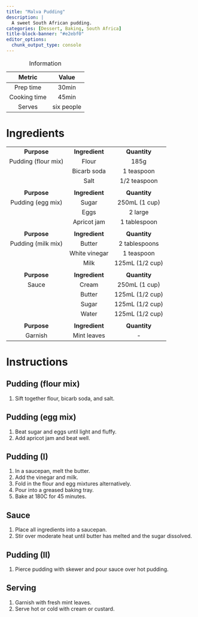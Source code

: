 ```yaml
---
title: "Malva Pudding"
description: |
  A sweet South African pudding.
categories: [Dessert, Baking, South Africa]
title-block-banner: "#e2ebf0"
editor_options: 
  chunk_output_type: console
---
```


|    Metric    |   Value    |
|:------------:|:----------:|
|  Prep time   |   30min    |
| Cooking time |   45min    |
|    Serves    | six people |

: Information

# Ingredients

|                     |                |                 |
|:-------------------:|:--------------:|:---------------:|
|     **Purpose**     | **Ingredient** |  **Quantity**   |
| Pudding (flour mix) |     Flour      |      185g       |
|                     |  Bicarb soda   |   1 teaspoon    |
|                     |      Salt      |  1/2 teaspoon   |
|                     |                |                 |
|     **Purpose**     | **Ingredient** |  **Quantity**   |
|  Pudding (egg mix)  |     Sugar      |  250mL (1 cup)  |
|                     |      Eggs      |     2 large     |
|                     |  Apricot jam   |  1 tablespoon   |
|                     |                |                 |
|     **Purpose**     | **Ingredient** |  **Quantity**   |
| Pudding (milk mix)  |     Butter     |  2 tablespoons  |
|                     | White vinegar  |   1 teaspoon    |
|                     |      Milk      | 125mL (1/2 cup) |
|                     |                |                 |
|     **Purpose**     | **Ingredient** |  **Quantity**   |
|        Sauce        |     Cream      |  250mL (1 cup)  |
|                     |     Butter     | 125mL (1/2 cup) |
|                     |     Sugar      | 125mL (1/2 cup) |
|                     |     Water      | 125mL (1/2 cup) |
|                     |                |                 |
|     **Purpose**     | **Ingredient** |  **Quantity**   |
|       Garnish       |  Mint leaves   |       \-        |

# Instructions

## Pudding (flour mix)

1.  Sift together flour, bicarb soda, and salt.

## Pudding (egg mix)

1.  Beat sugar and eggs until light and fluffy.
2.  Add apricot jam and beat well.

## Pudding (I)

1.  In a saucepan, melt the butter.
2.  Add the vinegar and milk.
3.  Fold in the flour and egg mixtures alternatively.
4.  Pour into a greased baking tray.
5.  Bake at 180C for 45 minutes.

## Sauce

1.  Place all ingredients into a saucepan.
2.  Stir over moderate heat until butter has melted and the sugar dissolved.

## Pudding (II)

1.  Pierce pudding with skewer and pour sauce over hot pudding.

## Serving

1.  Garnish with fresh mint leaves.
2.  Serve hot or cold with cream or custard.

